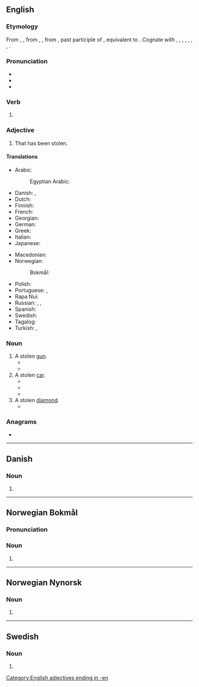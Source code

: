 {{also|stollen}}
==English==

===Etymology===
From {{inh|en|enm|stolen}}, {{m|enm|istolen}}, from {{inh|en|ang|stolen}}, {{m|ang|ġestolen}}, from {{inh|en|gem-pro|*stulanaz}}, past participle of {{der|en|gem-pro|*stelaną|t=to steal}}, equivalent to {{af|en|stole|-en}}. Cognate with {{cog|sco|stellin}}, {{m|sco|stollin|t=stolen}}, {{cog|stq|stäälen|t=stolen}}, {{cog|fy|stellen|t=stolen}}, {{cog|nl|gestolen|t=stolen}}, {{cog|nds-de|stohlen|t=stolen}}, {{cog|de|gestohlen|t=stolen}}, {{cog|sv|stulen|t=stolen}}.

===Pronunciation===
* {{IPA|en|/ˈstəʊlən/}}
* {{audio|en|en-us-stolen.ogg|Audio (US)}}
* {{rhymes|en|əʊlən|s=2}}

===Verb===
{{head|en|verb form}}

# {{past participle of|en|steal|nocat=1}}

===Adjective===
{{en-adj|-}}

# That has been stolen.

====Translations====
{{trans-top|that has been stolen}}
* Arabic: {{t|ar|مَسْرُوق}}
*: Egyptian Arabic: {{t|arz|مسروق|tr=masrūʾ}}
* Danish: {{t|da|stjålen}}, {{t|da|stjålet}}
* Dutch: {{t+|nl|gestolen}}
* Finnish: {{t+|fi|varastettu}}
* French: {{t+|fr|volé}}
* Georgian: {{t|ka|მოპარული}}
* German: {{t+|de|gestohlen}}
* Greek: {{t+|el|κλεμμένος}}
* Italian: {{t+|it|rubato}}
* Japanese: {{t|ja|盗まれた}}
{{trans-mid}}
* Macedonian: {{t|mk|у́краден}}
* Norwegian:
*: Bokmål: {{t|nb|stjålen}}
* Polish: {{t|pl|ukradziony}}
* Portuguese: {{t+|pt|roubado}}, {{t+|pt|furtado}}
* Rapa Nui: {{t|rap|hakananai'a}}
* Russian: {{t+|ru|кра́денный}}, {{t+|ru|укра́денный}}, {{t+|ru|воро́ванный}}
* Spanish: {{t+|es|robado}}
* Swedish: {{t+|sv|stulen}}
* Tagalog: {{t+|tl|nakaw}}
* Turkish: {{t+|tr|çalıntı}}, {{t+|tr|çalınmış}}
{{trans-bottom}}

===Noun===
{{en-noun}} {{tlb|en|slang|North America|MLE}}

# A stolen [[gun]].
#* {{quote-song|en|date=2018-02-17|artist=Mitch|title=Plugged In Freestyle|url=https://genius.com/Mitch-uk-mitch-plugged-in-freestyle-lyrics|composer=Fumez the Engineer|note=[https://www.youtube.com/watch?v=a0u0CKIRrhc&t=216 3:36]|passage=Spinner, shotty, semi<br/>These shots ain't no Henny<br/>If this Glock holds twenty<br/>I make it scream like Dezzie<br/>Dilemma like Kelly<br/>Before I had a bar like Peggy<br/>How many pagans? Many<br/>Ask my probation...<br/>She knows it's many, many<br/>And if I take it there it's edgy<br/>You see my '''stolens''' come with petty}}
#* {{quote-song|en|date=2021-08-24|author=Booter Bee|title=No Point|note=[https://www.youtube.com/watch?v=0frIg0uB59I&&t=38 0:38]|passage=Fill that clip with golden worms<br/>Grap that dots and fold it first<br/>(snap!) make sure that the '''stolen''' works'''}}
# A stolen [[car]].
#* {{quote-song|en|author=Yb Tak30ver|title=Island|date=2019-08-28|url=https://genius.com/Yb-tak30ver-island-lyrics|note=[https://www.youtube.com/watch?v=rK2CWWupVuA&t=81 1:21 ]|passage=A island I wanna live somewhere silent<br/>I'm shining I'm bout to flood my neck with diamonds<br/>Yeah I've been spitting facts these niggas lying<br/>I'm driving '''stolens''', foreigns, yeah I'm riding}}
#* {{quote-song|en|author=Tunde|title=Mob Ties|date=26-03-2020|note=[https://www.youtube.com/watch?v=wYgBVwQ2qp8&t=113 1:53]|url=https://genius.com/Tunde-mcr-mob-ties-lyrics|passage=The young bulls get the green light, suttin's gettin' sabotaged<br/>They’ll get it done in a hoopty on the ped or even on the handlebars<br/>But the main focus is doe bro rest in peace M we're just tryna have it large<br/>Screaming fuck feds get gwop let me see your battle scars<br/>We trap in '''stolens''' 24's shag whips and rattle cars}}
#* {{quote-song|en|author={{w|StaySolidRocky}}|date=2020-07-17|album={{w|Fallin' (EP)|Fallin'}}|note=track 2, [https://www.youtube.com/watch?v=RVfvveagIiA&t=21 0:21]|url=https://genius.com/Staysolidrocky-viola-lyrics|title=Viola|passage=Pray for my soldiers that's ridin’ in '''stolens'''}}
# A stolen [[diamond]].
#* {{quote-av|en|date=2015-07-19|author=|episode=5: Other Lives|title={{w|True Detective}}|season=2|url=https://genius.com/True-detective-other-lives-script-annotated|passage=Oh, a few months back, a detective came by with pictures of identical diamonds. Wanted to know if anybody had come around maybe trying to sell them. I told him I read the pawn sheets regular and I haven't seen them listed. He tells me they don't want the '''stolens''' on any sheets.}}

===Anagrams===
* {{anagrams|en|a=elnost|Elston|Leston|Letson|Noltes|Solent|Tolens|lentos|onlest|telson}}

[[Category:English adjectives ending in -en]]

----

==Danish==

===Noun===
{{head|da|noun form|g=c}}

# {{definite singular of|da|stol}}

----

==Norwegian Bokmål==

===Pronunciation===
{{rfp|nb}}

===Noun===
{{head|nb|noun form|g=m}}

# {{inflection of|nb|stol||definite|s}}

----

==Norwegian Nynorsk==

===Noun===
{{head|nn|noun form|g=m}}

# {{inflection of|nn|stol||definite|s}}

----

==Swedish==

===Noun===
{{head|sv|noun form}}

# {{sv-noun-form-def|stol}}